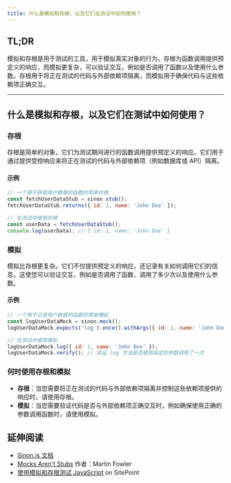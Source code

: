 ```yaml
---
title: 什么是模拟和存根，以及它们在测试中如何使用？
---
```


## TL;DR

模拟和存根是用于测试的工具，用于模拟真实对象的行为。存根为函数调用提供预定义的响应，而模拟更复杂，可以验证交互，例如是否调用了函数以及使用什么参数。存根用于将正在测试的代码与外部依赖项隔离，而模拟用于确保代码与这些依赖项正确交互。

***

## 什么是模拟和存根，以及它们在测试中如何使用？

### 存根

存根是简单的对象，它们为测试期间进行的函数调用提供预定义的响应。它们用于通过提供受控响应来将正在测试的代码与外部依赖项（例如数据库或 API）隔离。

#### 示例

```js
// 一个用于获取用户数据的函数的简单存根
const fetchUserDataStub = sinon.stub();
fetchUserDataStub.returns({ id: 1, name: 'John Doe' });

// 在测试中使用存根
const userData = fetchUserDataStub();
console.log(userData); // { id: 1, name: 'John Doe' }
```

### 模拟

模拟比存根更复杂。它们不仅提供预定义的响应，还记录有关如何调用它们的信息。这使您可以验证交互，例如是否调用了函数、调用了多少次以及使用什么参数。

#### 示例

```js
// 一个用于记录用户数据的函数的简单模拟
const logUserDataMock = sinon.mock();
logUserDataMock.expects('log').once().withArgs({ id: 1, name: 'John Doe' });

// 在测试中使用模拟
logUserDataMock.log({ id: 1, name: 'John Doe' });
logUserDataMock.verify(); // 验证 log 方法是否使用指定的参数调用了一次
```

### 何时使用存根和模拟

* **存根**：当您需要将正在测试的代码与外部依赖项隔离并控制这些依赖项提供的响应时，请使用存根。
* **模拟**：当您需要验证代码是否与外部依赖项正确交互时，例如确保使用正确的参数调用函数时，请使用模拟。

## 延伸阅读

* [Sinon.js 文档](https://sinonjs.org/releases/latest/)
* [Mocks Aren't Stubs](https://martinfowler.com/articles/mocksArentStubs.html) 作者：Martin Fowler
* [使用模拟和存根测试 JavaScript](https://www.sitepoint.com/testing-javascript-mocks-stubs/) on SitePoint
